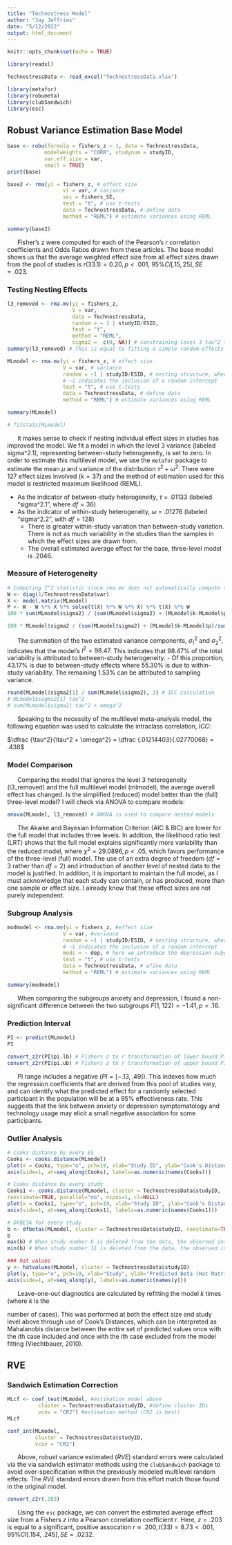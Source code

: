 ---
title: "Technostress Model"
author: "Jay Jeffries"
date: "5/12/2022"
output: html_document
---

```{r setup, include=FALSE}
knitr::opts_chunk$set(echo = TRUE)

library(readxl)

TechnostressData <- read_excel("TechnostressData.xlsx")

library(metafor)
library(robumeta)
library(clubSandwich)
library(esc)
```

## Robust Variance Estimation Base Model
```{r}
base <- robu(formula = fishers_z ~ 1, data = TechnostressData, 
            modelweights = "CORR", studynum = studyID, 
            var.eff.size = var,
            small = TRUE)
print(base)

base2 <- rma(yi = fishers_z, # effect size
                  vi = var, # variance
                  sei = fishers_SE,
                  test = "t", # use t-tests
                  data = TechnostressData, # define data
                  method = "REML") # estimate variances using REML

summary(base2)
```
|       Fisher's z were computed for each of the Pearson's $r$ correlation coefficients and Odds Ratios drawn from these articles. The base model shows us that the average weighted effect size from all effect sizes drawn from the pool of studies is $r(33.1) = 0.20, p < .001,$ $95\%CI [.15, 25], SE = .023$.

### Testing Nesting Effects

```{r meta regressions metafor}
l3_removed <- rma.mv(yi = fishers_z, 
                     V = var, 
                     data = TechnostressData,
                     random = ~ 1 | studyID/ESID, 
                     test = "t", 
                     method = "REML",
                     sigma2 =  c(0, NA)) # constraining level 3 tau^2 to 0 
summary(l3_removed) # This is equal to fitting a simple random-effects model in which we assume that all effect sizes are independent (which we know they are not) since level 3 is held constant at zero.

MLmodel <- rma.mv(yi = fishers_z, # effect size
                  V = var, # variance
                  random = ~1 | studyID/ESID, # nesting structure, where higher-level variable is                       first and lower-level variable is second (nested)
                  # ~1 indicates the inclusion of a random intercept
                  test = "t", # use t-tests
                  data = TechnostressData, # define data
                  method = "REML") # estimate variances using REML

summary(MLmodel)

# fitstats(MLmodel)
```

|       It makes sense to check if nesting individual effect sizes in studies has improved the model. We fit a model in which the level 3 variance (labeled sigma^2.1), representing between-study heterogeneity, is set to zero. In order to estimate this multilevel model, we use the `metafor` package to estimate the mean $\mu$ and variance of the distribution $\tau^2 + \omega^2$. There were 127 effect sizes involved ($k = 37$) and the method of estimation used for this model is restricted maximum likelihood (REML).

- As the indicator of between-study heterogeneity, $\tau$ = .01133 (labeled "sigma^2.1", where $df = 36$)
- As the indicator of within-study heterogeneity, $\omega$ = .01276 (labeled "sigma^2.2", with $df = 128$)
  - There is greater within-study variation than between-study variation. There is not as much variability in the studies than the samples in which the effect sizes are drawn from. 
  - The overall estimated average effect for the base, three-level model is .2046. 
  
### Measure of Heterogeneity

```{r, I square}
# Computing I^2 statistic since rma.mv does not automatically compute this
W <- diag(1/TechnostressData$var)
X <- model.matrix(MLmodel)
P <- W - W %*% X %*% solve(t(X) %*% W %*% X) %*% t(X) %*% W
100 * sum(MLmodel$sigma2) / (sum(MLmodel$sigma2) + (MLmodel$k-MLmodel$p)/sum(diag(P)))

100 * MLmodel$sigma2 / (sum(MLmodel$sigma2) + (MLmodel$k-MLmodel$p)/sum(diag(P)))
```

|       The summation of the two estimated variance components, $\sigma_1^2$ and $\sigma_2^2$, indicates that the model's $I^2 = 98.47$. This indicates that 98.47% of the total variability is attributed to between-study heterogeneity. 
  - Of this proportion, 43.17% is due to between-study effects where 55.30% is due to within-study variability. The remaining 1.53% can be attributed to sampling variance.
 
```{r, ICC}
round(MLmodel$sigma2[1] / sum(MLmodel$sigma2), 3) # ICC calculation
# MLmodel$sigma2[1] tau^2
# sum(MLmodel$sigma2) tau^2 + omega^2
```
  
|       Speaking to the necessity of the multilevel meta-analysis model, the following equation was used to calculate the intraclass correlation, *ICC*:
$\dfrac {\tau^2}{\tau^2 + \omega^2} = \dfrac {.01214403}{.02770068} = .438$

\newpage

### Model Comparison

|       Comparing the model that ignores the level 3 heterogeneity (l3_removed) and the full multilevel model (mlmodel), the average overall effect has changed. Is the simplified (reduced) model better than the (full) three-level model? I will check via ANOVA to compare models:

```{r ANOVA model comparison}
anova(MLmodel, l3_removed) # ANOVA is used to compare nested models
```

|       The Akaike and Bayesian Information Criterion (AIC & BIC) are lower for the full model that includes three levels. In addition, the likelihood ratio test (LRT) shows that the full model explains significantly more variability than the reduced model, where $\chi^2 = 29.0896, p < .05$, which favors performance of the three-level (full) model. The use of an extra degree of freedom ($df = 3$ rather than $df = 2$) and introduction of another level of nested data to the model is justified. In addition, it is important to maintain the full model, as I must acknowledge that each study can contain, or has produced, more than one sample or effect size. I already know that these effect sizes are not purely independent.

### Subgroup Analysis
 
```{r subgroup analysis model}
modmodel <- rma.mv(yi = fishers_z, #effect size
                  V = var, #variance
                  random = ~1 | studyID/ESID, # nesting structure, where higher-level variable is                       first and lower-level variable is second (nested)
                  # ~1 indicates the inclusion of a random intercept
                  mods = ~ dep, # here we introduce the depression subgroup moderator
                  test = "t", # use t-tests
                  data = TechnostressData, # efine data
                  method = "REML") # estimate variances using REML

summary(modmodel)
```

|       When comparing the subgroups anxiety and depression, I found a non-significant difference between the two subgroups $F(1, 122) = -1.41, p = .16$. 

### Prediction Interval 
```{r prediction interval computation}
PI <- predict(MLmodel)
PI

convert_z2r(PI$pi.lb) # Fishers z to r transformation of lower bound PI
convert_z2r(PI$pi.ub) # Fishers z to r transformation of upper bound PI
```
|       PI range includes a negative ($PI = [-.13, .49]$). This indexes how much the regression coefficients that are derived from this pool of studies vary, and can identify what the predicted effect for a randomly selected participant in the population will be at a 95% effectiveness rate. This suggests that the link between anxiety or depression symptomatology and technology usage may elicit a small negative association for some participants.  

### Outlier Analysis
```{r Outlier Analysis}
# Cooks distance by every ES
Cooks <- cooks.distance(MLmodel)
plot(x = Cooks, type="o", pch=19, xlab="Study ID", ylab="Cook's Distance", xaxt="n")
axis(side=1, at=seq_along(Cooks), labels=as.numeric(names(Cooks)))

# Cooks distance by every study
Cooks1 <- cooks.distance(MLmodel, cluster = TechnostressData$studyID,
reestimate=TRUE, parallel="no", ncpus=1, cl=NULL)
plot(x = Cooks1, type="o", pch=19, xlab="Study ID", ylab="Cook's Distance", xaxt="n")
axis(side=1, at=seq_along(Cooks1), labels=as.numeric(names(Cooks1)))

# DFBETA for every study
b <- dfbetas(MLmodel, cluster = TechnostressData$studyID, reestimate=TRUE, ncpus=1, cl=NULL)
b 
max(b) # When study number 6 is deleted from the data, the observed intercept raises to .43
min(b) # When study number 11 is deleted from the data, the observed intercept lowers to -.55

### hat values
y <- hatvalues(MLmodel, cluster = TechnostressData$studyID)
plot(y, type="o", pch=19, xlab="Study", ylab="Predicted Beta (Hat Matrix Values)", xaxt="n")
axis(side=1, at=seq_along(y), labels=as.numeric(names(y)))
```

|       Leave-one-out diagnostics are calculated by refitting the model *k* times (where *k* is the
number of cases). This was performed at both the effect size and study level above through use of Cook's Distances, which can be interpreted as Mahalanobis distance between the entire set of predicted values once with the *i*th case included and once with the ith case excluded from the model fitting (Viechtbauer, 2010). 

## RVE 
### Sandwich Estimation Correction
```{r clubSandwich RVE estimation}
MLcf <- coef_test(MLmodel, #estimation model above
          cluster = TechnostressData$studyID, #define cluster IDs
          vcov = "CR2") #estimation method (CR2 is best)
MLcf 

conf_int(MLmodel,
         cluster = TechnostressData$studyID, 
         vcov = "CR2")
```

|       Above, robust variance estimated (*RVE*) standard errors were calculated via the via sandwich estimator methods using the `clubSandwich` package to avoid over-specification within the previously modeled multilevel random effects. The *RVE* standard errors drawn from this effort match those found in the original model. 

```{r esc fishers z to Pearsons r transformation}
convert_z2r(.203)
```

|       Using the `esc` package, we can convert the estimated average effect size from a Fishers *z* into a Pearson correlation coefficient *r*. Here, $z = .203$ is equal to a significant, positive assocation $r \approx .200, t(33) = 8.73 < .001, 95\%CI [.154, .245], SE = .0232$. 